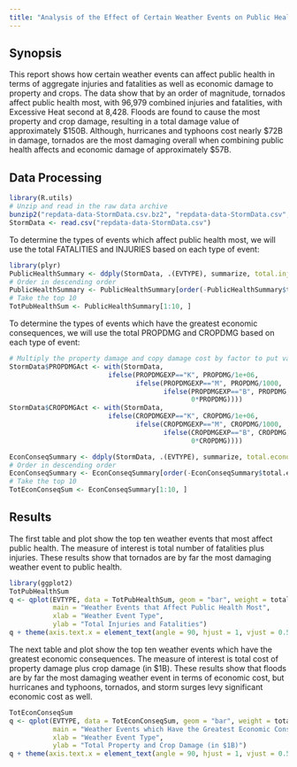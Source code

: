 ```yaml
---
title: "Analysis of the Effect of Certain Weather Events on Public Health and Economy"
---
```


## Synopsis
This report shows how certain weather events can affect public health in terms of aggregate injuries and fatalities as well as economic damage to property and crops.  The data show that by an order of magnitude, tornados affect public health most, with 96,979 combined injuries and fatalities, with Excessive Heat second at 8,428.  Floods are found to cause the most property and crop damage, resulting in a total damage value of approximately $150B.  Although, hurricanes and typhoons cost nearly $72B in damage, tornados are the most damaging overall when combining public health affects and economic damage of approximately $57B.

## Data Processing
```r
library(R.utils)
# Unzip and read in the raw data archive
bunzip2("repdata-data-StormData.csv.bz2", "repdata-data-StormData.csv", overwrite = TRUE, remove = FALSE)
StormData <- read.csv("repdata-data-StormData.csv")
```

To determine the types of events which affect public health most, we will use the total FATALITIES and INJURIES based on each type of event:

```r
library(plyr)
PublicHealthSummary <- ddply(StormData, .(EVTYPE), summarize, total.injuries.and.fatalities = sum(FATALITIES, INJURIES))
# Order in descending order
PublicHealthSummary <- PublicHealthSummary[order(-PublicHealthSummary$total.injuries.and.fatalities), ]
# Take the top 10
TotPubHealthSum <- PublicHealthSummary[1:10, ]
```

To determine the types of events which have the greatest economic consequences, we will use the total PROPDMG and CROPDMG based on each type of event:

```r
# Multiply the property damage and copy damage cost by factor to put value in $1B
StormData$PROPDMGAct <- with(StormData, 
                         ifelse(PROPDMGEXP=="K", PROPDMG/1e+06,
                                ifelse(PROPDMGEXP=="M", PROPDMG/1000,
                                       ifelse(PROPDMGEXP=="B", PROPDMG, 
                                              0*PROPDMG))))
StormData$CROPDMGAct <- with(StormData, 
                         ifelse(CROPDMGEXP=="K", CROPDMG/1e+06,
                                ifelse(CROPDMGEXP=="M", CROPDMG/1000,
                                       ifelse(CROPDMGEXP=="B", CROPDMG, 
                                              0*CROPDMG))))

EconConseqSummary <- ddply(StormData, .(EVTYPE), summarize, total.economic.damage = sum(PROPDMGAct, CROPDMGAct))
# Order in descending order
EconConseqSummary <- EconConseqSummary[order(-EconConseqSummary$total.economic.damage), ]
# Take the top 10
TotEconConseqSum <- EconConseqSummary[1:10, ]
```

## Results

The first table and plot show the top ten weather events that most affect public health.  The measure of interest is total number of fatalities plus injuries.  These results show that tornados are by far the most damaging weather event to public health.

```r
library(ggplot2)
TotPubHealthSum
q <- qplot(EVTYPE, data = TotPubHealthSum, geom = "bar", weight = total.injuries.and.fatalities,
           main = "Weather Events that Affect Public Health Most",
           xlab = "Weather Event Type",
           ylab = "Total Injuries and Fatalities")
q + theme(axis.text.x = element_text(angle = 90, hjust = 1, vjust = 0.5))
```

The next table and plot show the top ten weather events which have the greatest economic consequences.  The measure of interest is total cost of property damage plus crop damage (in $1B).  These results show that floods are by far the most damaging weather event in terms of economic cost, but hurricanes and typhoons, tornados, and storm surges levy significant economic cost as well.

```r
TotEconConseqSum
q <- qplot(EVTYPE, data = TotEconConseqSum, geom = "bar", weight = total.economic.damage,
           main = "Weather Events which Have the Greatest Economic Consequence",
           xlab = "Weather Event Type",
           ylab = "Total Property and Crop Damage (in $1B)")
q + theme(axis.text.x = element_text(angle = 90, hjust = 1, vjust = 0.5))
```
